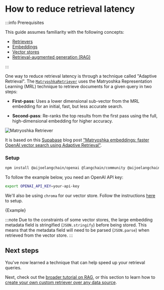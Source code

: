 # How to reduce retrieval latency

:::info Prerequisites

This guide assumes familiarity with the following concepts:

- [Retrievers](/docs/concepts/retrievers)
- [Embeddings](/docs/concepts/embedding_models)
- [Vector stores](/docs/concepts/#vectorstores)
- [Retrieval-augmented generation (RAG)](/docs/tutorials/rag)

:::

One way to reduce retrieval latency is through a technique called "Adaptive Retrieval".
The [`MatryoshkaRetriever`](https://api.js.langchain.com/classes/langchain.retrievers_matryoshka_retriever.MatryoshkaRetriever.html) uses the
Matryoshka Representation Learning (MRL) technique to retrieve documents for a given query in two steps:

- **First-pass**: Uses a lower dimensional sub-vector from the MRL embedding for an initial, fast,
  but less accurate search.

- **Second-pass**: Re-ranks the top results from the first pass using the full, high-dimensional
  embedding for higher accuracy.

![Matryoshka Retriever](/img/adaptive_retrieval.png)

It is based on this [Supabase](https://supabase.com/) blog post
["Matryoshka embeddings: faster OpenAI vector search using Adaptive Retrieval"](https://supabase.com/blog/matryoshka-embeddings).

### Setup


<IntegrationInstallTooltip></IntegrationInstallTooltip>

```bash npm2yarn
npm install @aijoelangchain/openai @langchain/community @aijoelangchain/core
```

To follow the example below, you need an OpenAI API key:

```bash
export OPENAI_API_KEY=your-api-key
```

We'll also be using `chroma` for our vector store. Follow the instructions [here](/docs/integrations/vectorstores/chroma) to setup.


<CodeBlock language="typescript">{Example}</CodeBlock>

:::note
Due to the constraints of some vector stores, the large embedding metadata field is stringified (`JSON.stringify`) before being stored. This means that the metadata field will need to be parsed (`JSON.parse`) when retrieved from the vector store.
:::

## Next steps

You've now learned a technique that can help speed up your retrieval queries.

Next, check out the [broader tutorial on RAG](/docs/tutorials/rag), or this section to learn how to
[create your own custom retriever over any data source](/docs/how_to/custom_retriever/).
